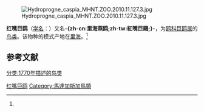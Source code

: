 {{noteTA
|T=zh-cn:红嘴巨鸥; zh-tw:裏海燕鷗; 
|1=zh-cn:红嘴巨鸥; zh-tw:裏海燕鷗; 
}}
{{speciesbox
| name = 红嘴巨鸥
| status = LC
| status_system = iucn3.1
| status_ref = <ref>{{IUCN|id=22694524 |title=''Hydroprogne caspia'' |assessors=[[BirdLife_International|BirdLife International]]  |version=2019.3 |year=2019 |accessdate=7 August 2018}} 資料庫資料包含說明此物種被編入無危級別的原因</ref>
| image = Hydroprogne caspia ralphs bay.jpg
| image_width = 260px
| image_caption = 夏羽（繁殖羽）
| image2 = Caspian tern (Hydroprogne caspia) non-breeding.jpg
| image2_width = 260px
| image2_caption = 冬羽（非繁殖羽）
| genus = Hydroprogne
| parent_authority = [[Johann_Jakob_Kaup|Kaup]], 1829
| species = caspia
| authority = ([[彼得·西蒙·帕拉斯|Pallas]], 1770)<ref name='id1966'>{{cite web| url =http://www.bioinfo.cn/db05/BjdwSpecies.php?action=view&id=1966| title =红嘴巨鸥| work =《中国动物物种编目数据库》| publisher =中国科学院微生物研究所| author =中国科学院动物研究所| accessdate =2009-04-04| deadurl =yes| archiveurl =https://web.archive.org/web/20160305060405/http://www.bioinfo.cn/db05/BjdwSpecies.php?action=view&id=1966| archivedate =2016-03-05}}</ref>
| synonyms=
{{collapsible list|bullets = true
 |title=
| ''Sterna caspia'' <br />{{small|Pallas, 1770}}
| ''Sterna major'' <br />{{small|Ellman, 1861}}
| ''Sterna tschegrava'' <br />{{small|Lepechin, 1770}}
| ''Hydroprogne tschegrava''<br />{{small|Mathews, 1912}}
| ''Helopus caspius''<br />{{small|Wagler, 1832}}
| ''Sylochelidon caspius''<br />{{small|Lawrence, 1852}}
| ''Sylochelidon caspica''<br />{{small|Reichenbach, 1850}}
| ''Sylochelidon schillingi''<br />{{small|Brehm, 1831}}
| ''Sylochelidon balthica''<br />{{small|Brehm, 1831}}
| ''Sylochelidon strenua''<br />{{small|Bonaparte, 1856}}
| ''Thalasseus caspius''<br />{{small|Boie, 1822}}
| ''Thalasseus imperator''<br />{{small|Coues, 1862}}
| ''Sterna megarhynchos''<br />{{small|Wolf & Meyer, 1805}}
| ''Sterna schillingi''<br />{{small|Brehm, 1822}}
| ''Thalassites melanotis''<br />{{small|Swainson, 1837}}
 }}
| range_map = Hydroprogne caspia map.svg
| range_map_width = 250px
| range_map_caption = 裏海燕鷗的分布範圍
}}
[[File:Hydroprogne_caspia_MHNT.ZOO.2010.11.127.3.jpg|thumb]]

'''红嘴巨鸥'''（[[学名|学名]]：{{lang|la|''Hydroprogne caspia''}}）又名'''-{zh-cn:里海燕鸥;zh-tw:紅嘴巨鷗;}-'''，为[[鸥科|鸥科]][[巨鸥属|巨鸥属]]的[[鸟类|鸟类]]。该物种的模式产地在[[里海|里海]]。<ref name='id1966'/>

== 参考文献 ==
{{reflist}}
{{Taxonbar|from=Q27129}}

[[Category:巨鸥属|红嘴巨鸥]]
[[Category:馬達加斯加鳥類|Category:馬達加斯加鳥類]]
[[分类:1770年描述的鸟类|分类:1770年描述的鸟类]]

{{鸟类小作品}}